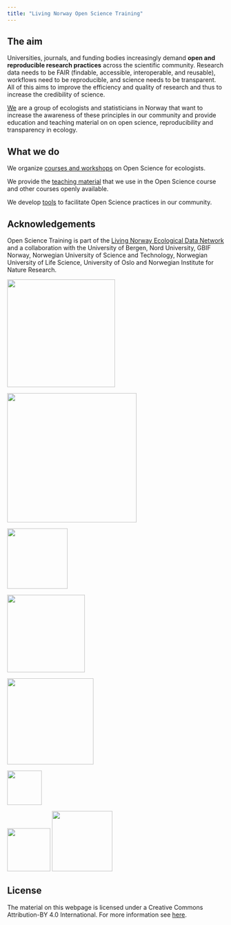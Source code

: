 ```yaml
---
title: "Living Norway Open Science Training"
---
```


## The aim

Universities, journals, and funding bodies increasingly demand **open and reproducible research practices** across the scientific community. Research data needs to be FAIR (findable, accessible, interoperable, and reusable), workflows need to be reproducible, and science needs to be transparent. All of this aims to improve the efficiency and quality of research and thus to increase the credibility of science.

[We](@about_us) are a group of ecologists and statisticians in Norway that want to increase the awareness of these principles in our community and provide education and teaching material on on open science, reproducibility and transparency in ecology.

## What we do

We organize [courses and workshops](courses) on Open Science for ecologists.

We provide the [teaching material](course_content) that we use in the Open Science course and other courses openly available.

We develop [tools](course_content) to facilitate Open Science practices in our community.

## Acknowledgements

Open Science Training is part of the [Living Norway Ecological Data Network](https://livingnorway.no/) and a collaboration with the University of Bergen, Nord University, GBIF Norway, Norwegian University of Science and Technology, Norwegian University of Life Science, University of Oslo and Norwegian Institute for Nature Research. 

::: {layout-ncol="3"}

![](images/livingN.png){width="250"}

![](images/UiB_white.png){width="300"}

![](images/NINA.png){width="140"}
:::

::: {layout-ncol="3"}
![](images/gbif-no.png){width="180"}

![](images/nord.jpeg){width="200"}

![](images/ntnu_alt_versjon_uten_slagord_svart.png){width="80"}
:::

::: {layout-ncol="3"}
![](images/uio.png){width="100"}
![](images/logo NMBU.png){width="140"}

:::


## License

The material on this webpage is licensed under a Creative Commons Attribution-BY 4.0 International. For more information see [here](https://creativecommons.org/licenses/by/4.0/).
